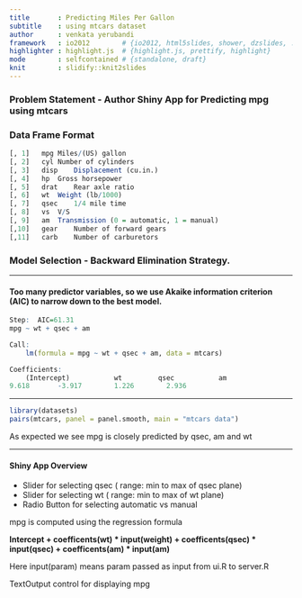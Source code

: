 ```yaml
---
title       : Predicting Miles Per Gallon 
subtitle    : using mtcars dataset
author      : venkata yerubandi
framework   : io2012        # {io2012, html5slides, shower, dzslides, ...}
highlighter : highlight.js  # {highlight.js, prettify, highlight}
mode        : selfcontained # {standalone, draft}
knit        : slidify::knit2slides
---
```


### Problem Statement - Author Shiny App for Predicting mpg using mtcars
### Data Frame Format
```r
[, 1]	mpg	Miles/(US) gallon
[, 2]	cyl	Number of cylinders
[, 3]	disp	Displacement (cu.in.)
[, 4]	hp	Gross horsepower
[, 5]	drat	Rear axle ratio
[, 6]	wt	Weight (lb/1000)
[, 7]	qsec	1/4 mile time
[, 8]	vs	V/S
[, 9]	am	Transmission (0 = automatic, 1 = manual)
[,10]	gear	Number of forward gears
[,11]	carb	Number of carburetors
```

### Model Selection - Backward Elimination Strategy.   

---

#### Too many predictor variables, so we use Akaike information criterion (AIC) to narrow down to the best model. 

```r
Step:  AIC=61.31
mpg ~ wt + qsec + am

Call:
    lm(formula = mpg ~ wt + qsec + am, data = mtcars)

Coefficients:
    (Intercept)           wt         qsec           am  
9.618       -3.917        1.226        2.936  
```

---

```r
library(datasets)
pairs(mtcars, panel = panel.smooth, main = "mtcars data")
```

As expected we see mpg is closely predicted by qsec, am and wt 

---

#### Shiny App Overview 

* Slider for selecting qsec ( range: min to max of qsec plane)
* Slider for selecting wt   ( range: min to max of wt plane)
* Radio Button for selecting automatic vs manual 

mpg is computed using the regression formula 

__Intercept + coefficents(wt) * input(weight) + coefficents(qsec) * input(qsec) + coefficents(am) * input(am)__

Here input(param) means param passed as input from ui.R to server.R 

TextOutput control for displaying mpg





